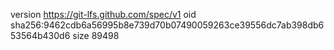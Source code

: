 version https://git-lfs.github.com/spec/v1
oid sha256:9462cdb6a56995b8e739d70b07490059263ce39556dc7ab398db653564b430d6
size 89498

